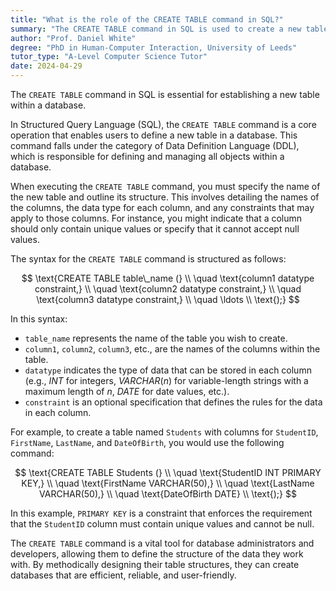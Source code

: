 ```yaml
---
title: "What is the role of the CREATE TABLE command in SQL?"
summary: "The CREATE TABLE command in SQL is used to create a new table in a database."
author: "Prof. Daniel White"
degree: "PhD in Human-Computer Interaction, University of Leeds"
tutor_type: "A-Level Computer Science Tutor"
date: 2024-04-29
---
```


The `CREATE TABLE` command in SQL is essential for establishing a new table within a database.

In Structured Query Language (SQL), the `CREATE TABLE` command is a core operation that enables users to define a new table in a database. This command falls under the category of Data Definition Language (DDL), which is responsible for defining and managing all objects within a database.

When executing the `CREATE TABLE` command, you must specify the name of the new table and outline its structure. This involves detailing the names of the columns, the data type for each column, and any constraints that may apply to those columns. For instance, you might indicate that a column should only contain unique values or specify that it cannot accept null values.

The syntax for the `CREATE TABLE` command is structured as follows:

$$
\text{CREATE TABLE table\_name (} \\
\quad \text{column1 datatype constraint,} \\
\quad \text{column2 datatype constraint,} \\
\quad \text{column3 datatype constraint,} \\
\quad \ldots \\
\text{);}
$$

In this syntax:
- `table_name` represents the name of the table you wish to create.
- `column1`, `column2`, `column3`, etc., are the names of the columns within the table.
- `datatype` indicates the type of data that can be stored in each column (e.g., $INT$ for integers, $VARCHAR(n)$ for variable-length strings with a maximum length of $n$, $DATE$ for date values, etc.).
- `constraint` is an optional specification that defines the rules for the data in each column.

For example, to create a table named `Students` with columns for `StudentID`, `FirstName`, `LastName`, and `DateOfBirth`, you would use the following command:

$$
\text{CREATE TABLE Students (} \\
\quad \text{StudentID INT PRIMARY KEY,} \\
\quad \text{FirstName VARCHAR(50),} \\
\quad \text{LastName VARCHAR(50),} \\
\quad \text{DateOfBirth DATE} \\
\text{);}
$$

In this example, `PRIMARY KEY` is a constraint that enforces the requirement that the `StudentID` column must contain unique values and cannot be null.

The `CREATE TABLE` command is a vital tool for database administrators and developers, allowing them to define the structure of the data they work with. By methodically designing their table structures, they can create databases that are efficient, reliable, and user-friendly.
    